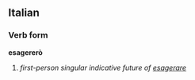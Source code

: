==Italian==
===Verb form===
'''esagererò'''

# ''first-person singular indicative future of [[esagerare]]''